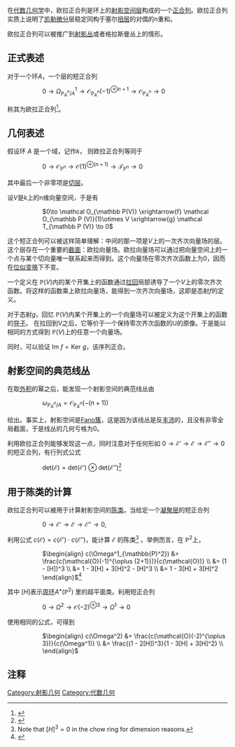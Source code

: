 {{Expert needed|subject=代數幾何|time=2021-01-12T12:10:47+00:00}}
在[[代数几何|代数几何学]]中，欧拉正合列是环上的[[射影空间|射影空间]][[层_(数学)|层]]构成的一个[[正合序列|正合列]]。欧拉正合列实质上说明了[[凯勒微分|凯勒微分]]层稳定同构于塞尔[[扭层|扭层]]的对偶的n重和。

欧拉正合列可以被推广到[[射影丛|射影丛]]或者格拉斯曼丛上的情形。

== 正式表述 ==
对于一个环<math>A</math>，一个层的短正合列

:: <math> 0 \to \Omega^1_{\mathbb P^n_A/A} \to \mathcal{O}_{\mathbb{P}^n_A}(-1)^{\oplus n+1} \to \mathcal{O}_{\mathbb{P}^n_A} \to 0</math>

称其为欧拉正合列<ref>{{Cite book|last=Vakil|first=Ravi|url=http://math.stanford.edu/~vakil/216blog/FOAGnov1817public.pdf|title=Rising Sea|location=386|archive-url=https://web.archive.org/web/20191130195401/http://math.stanford.edu/~vakil/216blog/FOAGnov1817public.pdf|archive-date=2019-11-30}}</ref>。

== 几何表述 ==
假设环 <math>A</math> 是一个域，记作<math>k</math>， 则欧拉正合列等同于

:: <math> 0 \to \mathcal O_{\mathbb P^{n}} \to \mathcal O (1)^{\oplus (n+1)} \to \mathcal T_{\mathbb P^n} \to 0 </math>

其中最后一个非零项是[[切层|切层]]。

设<math>V</math>是<math>k</math>上的n维向量空间，于是有

:: <math>0\to  \mathcal O_{\mathbb P(V)} \xrightarrow{f} \mathcal O_{\mathbb P (V)}(1)\otimes V \xrightarrow{g} \mathcal T_{\mathbb P (V)} \to 0   </math>

这个短正合列可以被这样简单理解：中间的那一项是<math>V</math>上的一次齐次向量场的层。 这个层存在一个重要的[[截面_(纤维丛)|截面]]：欧拉向量场。欧拉向量场可以通过把向量空间上的一个点与某个切向量唯一联系起来而得到。这个向量场在零次齐次函数上为0，因而在[[位似变换|位似变换]]下不变。

一个定义在 <math>\mathbb P (V)</math>内的某个开集上的函数通过[[拉回_(微分几何)|拉回]]局部诱导了一个<math>V</math>上的零次齐次函数。将这样的函数乘上欧拉向量场，能得到一次齐次向量场，这即是态射<math>f </math>的定义。

对于态射<math>g </math>，回忆 <math>\mathbb P(V)</math>内某个开集上的一个向量场可以被定义为这个开集上的函数的[[导子|导子]]。 在拉回到V之后，它等价于一个保持零次齐次函数的U的原像。于是能以相同的方式得到 <math>\mathbb P(V)</math>上的任意一个向量场。

同时，可以验证 <math>\mathrm{Im}\ f= \mathrm{Ker}\ g </math>，该序列正合。

== 射影空间的典范线丛 ==

在取[[楔積|外积]]的幂之后，能发现一个射影空间的典范线丛由

:: <math>\omega_{\mathbb{P}^n_A/A} = \mathcal{O}_{\mathbb{P}^n_A}(-(n+1)) </math>

给出。事实上，射影空间是[[Fano簇|Fano簇]]，这是因为该线丛是反[[丰沛|丰沛]]的，且没有非零全局截面，于是线丛的几何亏格为0。

利用欧拉正合列能够发现这一点，同时注意对于任何形如 <math>0 \to \mathcal{E}' \to \mathcal{E} \to \mathcal{E}''\to 0 </math> 的短正合列，有行列式公式

:: <math>\text{det}(\mathcal{E}) = \text{det}(\mathcal{E}')\otimes\text{det}(\mathcal{E}'') </math><ref>{{Cite web|title=3264 and all that|url=https://scholar.harvard.edu/files/joeharris/files/000-final-3264.pdf|page=169|access-date=2021-01-11|archive-date=2021-02-16|archive-url=https://web.archive.org/web/20210216220627/https://scholar.harvard.edu/files/joeharris/files/000-final-3264.pdf|dead-url=no}}</ref>
== 用于陈类的计算 ==

欧拉正合列可以被用于计算射影空间的[[陈类|陈类]]。当给定一个[[凝聚層|凝聚层]]的短正合列

:: <math>0 \to \mathcal{E}' \to \mathcal{E} \to \mathcal{E}''\to 0</math>,

利用公式 <math>c(\mathcal{E}) = c(\mathcal{E}')\cdot c(\mathcal{E}'')</math>，能计算 <math>\mathcal{E}</math> 的陈类<ref>Note that <math>[H]^3 = 0</math> in the chow ring for dimension reasons.</ref> 。举例而言，在 <math>\mathbb {P}^2</math>上，

:: <math>\begin{align}
c(\Omega^1_{\mathbb{P}^2}) &= \frac{c(\mathcal{O}(-1)^{\oplus (2+1)})}{c(\mathcal{O})} \\
&= (1 - [H])^3 \\
&= 1 - 3[H] + 3[H]^2 - [H]^3 \\
&= 1 - 3[H] + 3[H]^2
\end{align}</math><ref>{{Cite web|title=Computation of Some Hodge Numbers|url=https://www.math.purdue.edu/~arapura/preprints/book-chap17.pdf|accessdate=|author=|date=|last=Arapura|first=Donu|format=|publisher=|language=|url-status=|archive-url=https://web.archive.org/web/20200201234047/https://www.math.purdue.edu/~arapura/preprints/book-chap17.pdf|archive-date=1 February 2020}}</ref>

其中 <math>[H]</math>表示[[周環|周环]]<math>A^\bullet(\mathbb{P}^2)</math> 里的超平面类。利用短正合列

:: <math>0 \to \Omega^2 \to \mathcal{O}(-2)^{\oplus 3} \to \Omega^1 \to 0</math>

使用相同的公式，可得到

:: <math>\begin{align}
c(\Omega^2) &= \frac{c(\mathcal{O}(-2)^{\oplus 3})}{c(\Omega^1)} \\
&= \frac{(1 - 2[H])^3}{1 - 3[H] + 3[H]^2} \\
\end{align}</math>
== 注释 ==
<references />

[[Category:射影几何|Category:射影几何]]
[[Category:代数几何|Category:代数几何]]